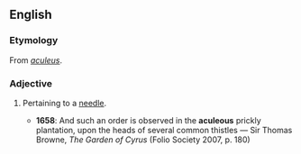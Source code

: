 ==English==

===Etymology===
From {{etyl|la|en}} ''[[aculeus]]''.

===Adjective===
{{en-adj}}

# {{label|en|obsolete|rare}} Pertaining to a [[needle]].
#* '''1658''': And such an order is observed in the '''aculeous''' prickly plantation, upon the heads of several common thistles — Sir Thomas Browne, ''The Garden of Cyrus'' (Folio Society 2007, p. 180)